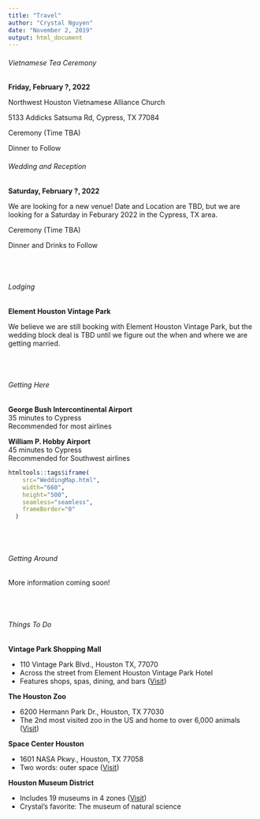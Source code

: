```yaml
---
title: "Travel"
author: "Crystal Nguyen"
date: "November 2, 2019"
output: html_document
---
```



<div class = "row">
<div class = "col-md-6">

###### Vietnamese Tea Ceremony

**Friday, February ?, 2022**

Northwest Houston Vietnamese Alliance Church

5133 Addicks Satsuma Rd, Cypress, TX 77084

Ceremony (Time TBA) 
<!-- 5:00 pm -->

Dinner to Follow
 
</div>
<div class = "col-md-6">

###### Wedding and Reception

**Saturday, February ?, 2022**

<!-- The SPRINGS in Cypress -->

We are looking for a new venue! Date and Location are TBD, but we are looking for a Saturday in Feburary 2022 in the Cypress, TX area.

<!-- 12612 Malcomson Rd, Cypress, TX 77070 -->

Ceremony (Time TBA)
<!-- 4:00 pm -->

Dinner and Drinks to Follow

</div>
</div>

<br>
<br>

###### Lodging

**Element Houston Vintage Park** 

<!-- ([Book Now](https://www.marriott.com/event-reservations/reservation-link.mi?id=1583424691554&key=GRP&app=resvlink){target="_blank"})

A block of rooms has been reserved for $96/night. All rooms include a kitchennette, and all reservations include free WiFi, parking, and breakfast. Please use the link above or mention "Nguyen-Luckett Wedding" on the phone to reserve your stay at group rates! -->

We believe we are still booking with Element Houston Vintage Park, but the wedding block deal is TBD until we figure out the when and where we are getting married.

<br>
<br>

###### Getting Here

<div class = "row">
<div class = "col-md-6">
**George Bush Intercontinental Airport**
<br>
35 minutes to Cypress
<br>
Recommended for most airlines

</div>
<div class = "col-md-6">
**William P. Hobby Airport**
<br>
45 minutes to Cypress
<br>
Recommended for Southwest airlines
</div>
</div>


```r
htmltools::tags$iframe(
    src="WeddingMap.html",
    width="660",
    height="500",
    seamless="seamless",
    frameBorder="0"
  )
```

<br>
<br>

###### Getting Around

More information coming soon!

<br>
<br>

###### Things To Do
<div align="left">
**Vintage Park Shopping Mall**
<div class="nobullet">
* 110 Vintage Park Blvd., Houston TX, 77070
* Across the street from Element Houston Vintage Park Hotel
* Features shops, spas, dining, and bars ([Visit](http://www.vintageparkhouston.com/){target="_blank"})
</div>
**The Houston Zoo**
<div class="nobullet">
* 6200 Hermann Park Dr., Houston, TX 77030
* The 2nd most visited zoo in the US and home to over 6,000 animals ([Visit](https://www.houstonzoo.org){target="_blank"})
</div>
**Space Center Houston**
<div class="nobullet">
* 1601 NASA Pkwy., Houston, TX 77058
* Two words: outer space ([Visit](https://spacecenter.org/){target="_blank"})
</div>
**Houston Museum District**
<div class="nobullet">
* Includes 19 museums in 4 zones ([Visit](https://houmuse.org/){target="_blank"})
* Crystal's favorite: The museum of natural science
</div>
</div>


